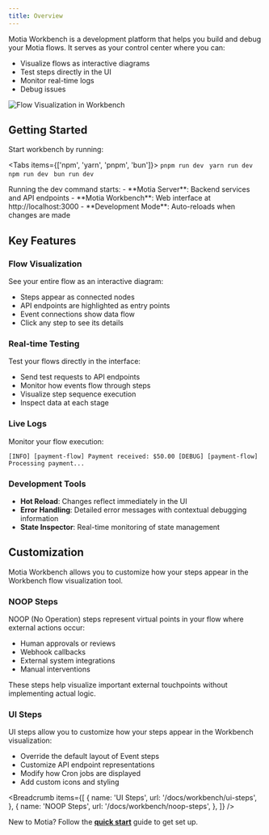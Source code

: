 ```yaml
---
title: Overview
---
```


Motia Workbench is a development platform that helps you build and debug your Motia flows. It serves as your control center where you can:

- Visualize flows as interactive diagrams
- Test steps directly in the UI
- Monitor real-time logs
- Debug issues

![Flow Visualization in Workbench](./../img/demo-workbench.png)

## Getting Started

Start workbench by running:

<Tabs items={['npm', 'yarn', 'pnpm', 'bun']}>
  <Tab value="pnpm">```pnpm run dev ```</Tab>
  <Tab value="yarn">```yarn run dev ```</Tab>
  <Tab value="npm">```npm run dev ```</Tab>
  <Tab value="bun">```bun run dev ```</Tab>
</Tabs>

<Callout>
  Running the dev command starts: - **Motia Server**: Backend services and API endpoints - **Motia Workbench**: Web
  interface at http://localhost:3000 - **Development Mode**: Auto-reloads when changes are made
</Callout>

## Key Features

<Steps>
  <Step>
    
  ### Flow Visualization
  See your entire flow as an interactive diagram:
  - Steps appear as connected nodes
  - API endpoints are highlighted as entry points
  - Event connections show data flow
  - Click any step to see its details
  </Step>

  <Step>
  
  ### Real-time Testing 
  Test your flows directly in the interface: 
  - Send test requests to API endpoints 
  - Monitor how events flow through steps 
  - Visualize step sequence execution 
  - Inspect data at each stage
  </Step>

  <Step>
  
  ### Live Logs 
  Monitor your flow execution: 
  ``` 
  [INFO] [payment-flow] Payment received: $50.00 [DEBUG] [payment-flow]
  Processing payment... 
  ```
  </Step>

  <Step>
   
  ### Development Tools
  - **Hot Reload**: Changes reflect immediately in the UI
  - **Error Handling**: Detailed error messages with contextual debugging information
  - **State Inspector**: Real-time monitoring of state management
  </Step>
</Steps>

## Customization

Motia Workbench allows you to customize how your steps appear in the Workbench flow visualization tool.

### NOOP Steps

NOOP (No Operation) steps represent virtual points in your flow where external actions occur:

- Human approvals or reviews
- Webhook callbacks
- External system integrations
- Manual interventions

These steps help visualize important external touchpoints without implementing actual logic.

### UI Steps

UI steps allow you to customize how your steps appear in the Workbench visualization:

- Override the default layout of Event steps
- Customize API endpoint representations
- Modify how Cron jobs are displayed
- Add custom icons and styling

<Breadcrumb
  items={[
    {
      name: 'UI Steps',
      url: '/docs/workbench/ui-steps',
    },
    {
      name: 'NOOP Steps',
      url: '/docs/workbench/noop-steps',
    },
  ]}
/>

<Callout>New to Motia? Follow the **[quick start](/docs/getting-started/quick-start)** guide to get set up.</Callout>
